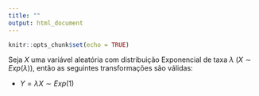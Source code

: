 ```yaml
---
title: ""
output: html_document
---
```


```r
knitr::opts_chunk$set(echo = TRUE)
```

Seja $X$ uma variável aleatória com distribuição Exponencial de taxa $\lambda$ ($X \sim Exp(\lambda)$), então as seguintes transformações são válidas:


- $Y = \lambda X \sim Exp(1)$
